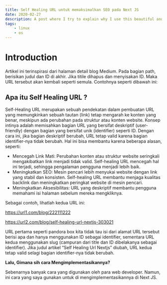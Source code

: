 ```yaml
---
title: Self Healing URL untuk memaksimalkan SEO pada Next JS
date: 2020-02-27
description: A post where I try to explain why I use this beautiful and awesome operating system called Linux
tags:
    - linux
    - os
---
```


# Introduction

Artikel ini terinspirasi dari halaman detail blog Medium. Pada bagian path, berisikan judul dan ID di akhir. Jika titile dihapus dan menyisakan ID. Maka URL tersebut akan kembali seperti semula. Contohnya seperti dibawah ini:

## Apa itu Self Healing URL ?
Self-Healing URL merupakan sebuah pendekatan dalam pembuatan URL yang memungkinkan sebuah tautan (link) tetap mengarah ke konten yang benar, meskipun ada perubahan pada struktur atau konten website. Konsep intinya adalah memisahkan bagian URL yang bersifat deskriptif (user-friendly) dengan bagian yang bersifat unik (identifier) seperti ID. Dengan cara ini, jika bagian deskriptif berubah, URL tetap valid karena bagian identifier-nya tidak berubah. Hal ini bisa membantu karena beberapa alasan, seperti:

- Mencegah Link Mati: Perubahan konten atau struktur website seringkali mengakibatkan link menjadi tidak valid. Self-healing URL mencegah hal ini terjadi, sehingga pengalaman pengguna menjadi lebih baik.
- Meningkatkan SEO: Mesin pencari lebih menyukai website dengan link yang stabil dan konsisten. Self-healing URL membantu menjaga kualitas backlink dan meningkatkan peringkat website di mesin pencari.
- Meningkatkan Aksesibilitas: URL yang deskriptif membantu pengguna memahami isi halaman sebelum mereka mengkliknya.

Sebagai contoh, lihatlah kedua URL ini:

https://url1.com/blog/222111222

https://url2.com/blog/self-healing-url-nextjs-303021

URL pertama seperti pandora box kita tidak tau isi dari alamat URL tersebut berisi apa dan hanya menggunakan ID sebagai identifier, sementara URL kedua menggunakan slug (campuran dari title dan ID dibelakanya sebagai identifier). Jika judul artikel “Self Healing Url Nextjs” diubah, URL kedua tetap valid selagi bagian identifier-nya tidak berubah.

**Lalu, Gimana sih cara Mengimplementasikannya?**

Sebenarnya banyak cara yang digunakan oleh para web developer. Namun, ini cara yang saya gunakan untuk di mengimplementasikannya di Next JS.
